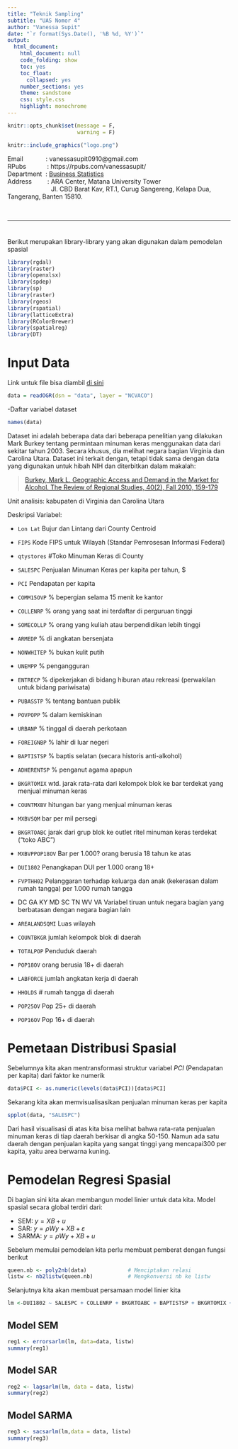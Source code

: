 ```yaml
---
title: "Teknik Sampling"
subtitle: "UAS Nomor 4"
author: "Vanessa Supit"
date: "`r format(Sys.Date(), '%B %d, %Y')`"
output: 
  html_document: 
    html_document: null
    code_folding: show
    toc: yes
    toc_float:
      collapsed: yes
    number_sections: yes
    theme: sandstone
    css: style.css
    highlight: monochrome
---
```


```r
knitr::opts_chunk$set(message = F,
                      warning = F)
```


```r
knitr::include_graphics("logo.png")
```

Email &nbsp;&nbsp;&nbsp;&nbsp;&nbsp; &nbsp; &nbsp; &nbsp;&nbsp;:  vanessasupit0910@gmail.com <br>
RPubs  &nbsp;&nbsp;&nbsp;&nbsp;&nbsp; &nbsp; &nbsp; &nbsp;: https://rpubs.com/vanessasupit/ <br>
Department &nbsp;: [Business Statistics](https://matanauniversity.ac.id/?ly=academic&c=sb) <br>
Address  &nbsp; &nbsp; &nbsp; &nbsp; : ARA Center, Matana University Tower <br>
&nbsp; &nbsp; &nbsp; &nbsp; &nbsp; &nbsp; &nbsp; &nbsp; &nbsp; &nbsp; &nbsp; &nbsp;&nbsp; Jl. CBD Barat Kav, RT.1, Curug Sangereng, Kelapa Dua, Tangerang, Banten 15810.

<br>

***

# {-} 
Berikut merupakan library-library yang akan digunakan dalam pemodelan spasial

```r
library(rgdal)           
library(raster)
library(openxlsx)        
library(spdep)
library(sp)
library(raster)
library(rgeos)
library(rspatial)
library(latticeExtra)
library(RColorBrewer)
library(spatialreg)
library(DT)
```

# Input Data

Link untuk file bisa diambil [di sini](https://github.com/VanessaSupit/SpatialModel)

```r
data = readOGR(dsn = "data", layer = "NCVACO")
```

-Daftar variabel dataset

```r
names(data)
```

Dataset ini adalah beberapa data dari beberapa penelitian yang dilakukan Mark Burkey tentang permintaan minuman keras menggunakan data dari sekitar tahun 2003. Secara khusus, dia melihat negara bagian Virginia dan Carolina Utara. Dataset ini terkait dengan, tetapi tidak sama dengan data yang digunakan untuk hibah NIH dan diterbitkan dalam makalah:

> [Burkey, Mark L. Geographic Access and Demand in the Market for Alcohol. The Review of Regional Studies, 40(2), Fall 2010, 159-179](https://ideas.repec.org/p/pra/mprapa/36913.html)

Unit analisis: kabupaten di Virginia dan Carolina Utara

Deskripsi Variabel:

- `Lon Lat`   Bujur dan Lintang dari County Centroid

- `FIPS`  Kode FIPS untuk Wilayah (Standar Pemrosesan Informasi Federal)

- `qtystores`  #Toko Minuman Keras di County

- `SALESPC`  Penjualan Minuman Keras per kapita per tahun, $

- `PCI`  Pendapatan per kapita

- `COMM15OVP`  % bepergian selama 15 menit ke kantor

- `COLLENRP`  % orang yang saat ini terdaftar di perguruan tinggi

- `SOMECOLLP` % orang yang kuliah atau berpendidikan lebih tinggi

- `ARMEDP` % di angkatan bersenjata

- `NONWHITEP` % bukan kulit putih

- `UNEMPP` % pengangguran

- `ENTRECP` % dipekerjakan di bidang hiburan atau rekreasi (perwakilan untuk bidang pariwisata)

- `PUBASSTP` % tentang bantuan publik

- `POVPOPP` % dalam kemiskinan

- `URBANP` % tinggal di daerah perkotaan

- `FOREIGNBP` % lahir di luar negeri

- `BAPTISTSP` % baptis selatan (secara historis anti-alkohol)

- `ADHERENTSP` % penganut agama apapun

- `BKGRTOMIX` wtd. jarak rata-rata dari kelompok blok ke bar terdekat yang menjual minuman keras

- `COUNTMXBV` hitungan bar yang menjual minuman keras

- `MXBVSQM` bar per mil persegi

- `BKGRTOABC` jarak dari grup blok ke outlet ritel minuman keras terdekat ("toko ABC")

- `MXBVPPOP18OV` Bar per 1.000? orang berusia 18 tahun ke atas

- `DUI1802` Penangkapan DUI per 1.000 orang 18+

- `FVPTHH02` Pelanggaran terhadap keluarga dan anak (kekerasan dalam rumah tangga) per 1.000 rumah tangga

- DC  GA  KY  MD  SC  TN  WV  VA  Variabel tiruan untuk negara bagian yang berbatasan dengan negara bagian lain

- `AREALANDSQMI` Luas wilayah

- `COUNTBKGR` jumlah kelompok blok di daerah

- `TOTALPOP`  Penduduk daerah

- `POP18OV` orang berusia 18+ di daerah

- `LABFORCE` jumlah angkatan kerja di daerah

- `HHOLDS`  # rumah tangga di daerah

- `POP25OV` Pop 25+ di daerah

- `POP16OV`  Pop 16+ di daerah


# Pemetaan Distribusi Spasial

Sebelumnya kita akan mentransformasi struktur variabel *PCI* (Pendapatan per kapita) dari faktor ke numerik

```r
data$PCI <- as.numeric(levels(data$PCI))[data$PCI]
```

Sekarang kita akan memvisualisasikan penjualan minuman keras per kapita

```r
spplot(data, "SALESPC") 
```

Dari hasil visualisasi di atas kita bisa melihat bahwa rata-rata penjualan minuman keras di tiap daerah berkisar di angka 50-150. Namun ada satu daerah dengan penjualan kapita yang sangat tinggi yang mencapai300 per kapita, yaitu area berwarna kuning.

# Pemodelan Regresi Spasial

Di bagian sini kita akan membangun model linier untuk data kita. Model spasial secara global terdiri dari:

* SEM: $y=XB+u$
* SAR: $y=\rho Wy+XB+\varepsilon$
* SARMA: $y=\rho Wy+XB+u$

Sebelum memulai pemodelan kita perlu membuat pemberat dengan fungsi berikut

```r
queen.nb <- poly2nb(data)             # Menciptakan relasi
listw <- nb2listw(queen.nb)           # Mengkonversi nb ke listw
```

Selanjutnya kita akan membuat persamaan model linier kita

```r
lm <-DUI1802 ~ SALESPC + COLLENRP + BKGRTOABC + BAPTISTSP + BKGRTOMIX + ENTRECP
```

## Model SEM

```r
reg1 <- errorsarlm(lm, data=data, listw)
summary(reg1)
```

## Model SAR

```r
reg2 <- lagsarlm(lm, data = data, listw)
summary(reg2)
```

## Model SARMA

```r
reg3 <- sacsarlm(lm,data = data, listw)
summary(reg3)
```